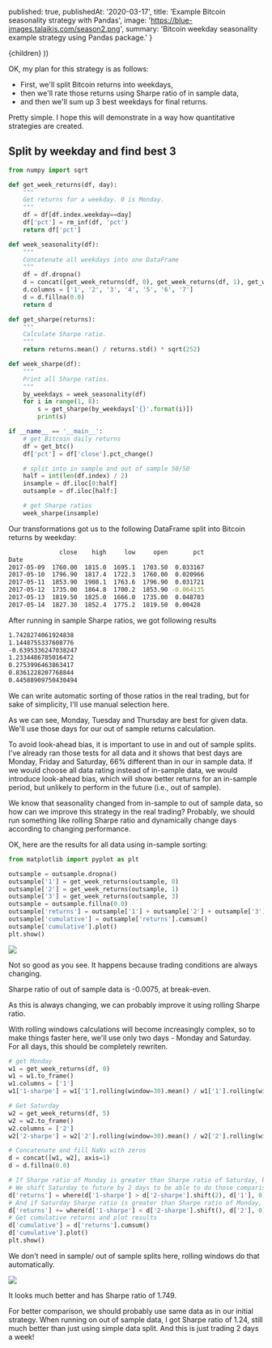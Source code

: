 

  published: true,
  publishedAt: '2020-03-17',
  title: 'Example Bitcoin seasonality strategy with Pandas',
  image: 'https://blue-images.talaikis.com/season2.png',
  summary: 'Bitcoin weekday seasonality example strategy using Pandas package.'
}

  <BlogPost path={router.pathname} meta={meta}>
    {children}
  </BlogPost>
))

OK, my plan for this strategy is as follows:

* First, we'll split Bitcoin returns into weekdays,
* then we'll rate those returns using Sharpe ratio of in sample data,
* and then we'll sum up 3 best weekdays for final returns.

Pretty simple. I hope this will demonstrate in a way how quantitative strategies are created.

## Split by weekday and find best 3

```python
from numpy import sqrt

def get_week_returns(df, day):
    """
    Get returns for a weekday. 0 is Monday.
    """
    df = df[df.index.weekday==day]
    df['pct'] = rm_inf(df, 'pct')
    return df['pct']

def week_seasonality(df):
    """
    Concatenate all weekdays into one DataFrame
    """
    df = df.dropna()
    d = concat([get_week_returns(df, 0), get_week_returns(df, 1), get_week_returns(df, 2), get_week_returns(df, 3), get_week_returns(df, 4), get_week_returns(df, 5), get_week_returns(df, 6)], axis=1)
    d.columns = ['1', '2', '3', '4', '5', '6', '7']
    d = d.fillna(0.0)
    return d

def get_sharpe(returns):
    """
    Calculate Sharpe ratio.
    """
    return returns.mean() / returns.std() * sqrt(252)

def week_sharpe(df):
    """
    Print all Sharpe ratios.
    """
    by_weekdays = week_seasonality(df)
    for i in range(1, 8):
        s = get_sharpe(by_weekdays['{}'.format(i)])
        print(s)

if __name__ == '__main__':
    # get Bitcoin daily returns
    df = get_btc()
    df['pct'] = df['close'].pct_change()

    # split into in sample and out of sample 50/50
    half = int(len(df.index) / 2)
    insample = df.iloc[0:half]
    outsample = df.iloc[half:]

    # get Sharpe ratios
    week_sharpe(insample)
```

Our transformations got us to the following DataFrame split into Bitcoin returns by weekday:

```bash
              close    high     low     open       pct
Date
2017-05-09  1760.00  1815.0  1695.1  1703.50  0.033167
2017-05-10  1796.90  1817.4  1722.3  1760.00  0.020966
2017-05-11  1853.90  1908.1  1763.6  1796.90  0.031721
2017-05-12  1735.00  1864.8  1700.2  1853.90 -0.064135
2017-05-13  1819.50  1825.0  1666.0  1735.00  0.048703
2017-05-14  1827.30  1852.4  1775.2  1819.50  0.00428
```

After running in sample Sharpe ratios, we got following results

```bash
1.7428274061924838
1.1448755337608776
-0.6395336247038247
1.2334486785016472
0.2753996463863417
0.8361228207768844
0.44588909750430494
```

We can write automatic sorting of those ratios in the real trading, but for sake of simplicity, I'll use manual selection here.

As we can see, Monday, Tuesday and Thursday are best for given data. We'll use those days for our out of sample returns calculation.

To avoid look-ahead bias, it is important to use in and out of sample splits. I've already ran those tests for all data and it shows that best days are Monday, Friday and Saturday, 66% different than in our in sample data. If we would choose all data rating instead of in-sample data, we would introduce look-ahead bias, which will show better returns for an in-sample period, but unlikely to perform in the future (i.e., out of sample).

We know that seasonality changed from in-sample to out of sample data, so how can we improve this strategy in the real trading? Probably, we should run something like rolling Sharpe ratio and dynamically change days according to changing performance.

OK, here are the results for all data using in-sample sorting:

```python
from matplotlib import pyplot as plt

outsample = outsample.dropna()
outsample['1'] = get_week_returns(outsample, 0)
outsample['2'] = get_week_returns(outsample, 1)
outsample['3'] = get_week_returns(outsample, 3)
outsample = outsample.fillna(0.0)
outsample['returns'] = outsample['1'] + outsample['2'] + outsample['3']
outsample['cumulative'] = outsample['returns'].cumsum()
outsample['cumulative'].plot()
plt.show()
```

![](https://blue-images.talaikis.com/season1.png)

Not so good as you see. It happens because trading conditions are always changing.

Sharpe ratio of out of sample data is -0.0075, at break-even.

As this is always changing, we can probably improve it using rolling Sharpe ratio.

With rolling windows calculations will become increasingly complex, so to make things faster here, we'll use only two days - Monday and Saturday. For all days, this should be completely rewriten.

```python
# get Monday
w1 = get_week_returns(df, 0)
w1 = w1.to_frame()
w1.columns = ['1']
w1['1-sharpe'] = w1['1'].rolling(window=30).mean() / w1['1'].rolling(window=30).std() * sqrt(252)

# Get Saturday
w2 = get_week_returns(df, 5)
w2 = w2.to_frame()
w2.columns = ['2']
w2['2-sharpe'] = w2['2'].rolling(window=30).mean() / w2['2'].rolling(window=30).std() * sqrt(252)

# Concatenate and fill NaNs with zeros
d = concat([w1, w2], axis=1)
d = d.fillna(0.0)

# If Sharpe ratio of Monday is greater than Sharpe ratio of Saturday, buy Monday
# We shift Saturday to future by 2 days to be able to do those comparisons
d['returns'] = where(d['1-sharpe'] > d['2-sharpe'].shift(2), d['1'], 0)
# And if Saturday Sharpe ratio is greater than Sharpe ratio of Monday, we buy Saturday
d['returns'] += where(d['1-sharpe'] < d['2-sharpe'].shift(), d['2'], 0)
# Get cumulative returns and plot results
d['cumulative'] = d['returns'].cumsum()
d['cumulative'].plot()
plt.show()
```

We don't need in sample/ out of sample splits here, rolling windows do that automatically.

![](https://blue-images.talaikis.com/season2.png)

It looks much better and has Sharpe ratio of 1.749.

For better comparison, we should probably use same data as in our initial strategy. When running on out of sample data, I got Sharpe ratio of 1.24, still much better than just using simple data split. And this is just trading 2 days a week!
